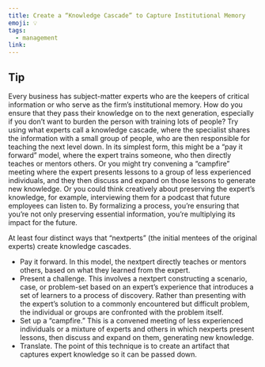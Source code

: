 ```yaml
---
title: Create a “Knowledge Cascade” to Capture Institutional Memory
emoji: 💡
tags:
  - management
link:
---
```


## Tip

Every business has subject-matter experts who are the keepers of critical information or who serve as the firm’s institutional memory. How do you ensure that they pass their knowledge on to the next generation, especially if you don’t want to burden the person with training lots of people? Try using what experts call a knowledge cascade, where the specialist shares the information with a small group of people, who are then responsible for teaching the next level down. In its simplest form, this might be a “pay it forward” model, where the expert trains someone, who then directly teaches or mentors others. Or you might try convening a “campfire” meeting where the expert presents lessons to a group of less experienced individuals, and they then discuss and expand on those lessons to generate new knowledge. Or you could think creatively about preserving the expert’s knowledge, for example, interviewing them for a podcast that future employees can listen to. By formalizing a process, you’re ensuring that you’re not only preserving essential information, you’re multiplying its impact for the future.

At least four distinct ways that “nextperts” (the initial mentees of the original experts) create knowledge cascades.

- Pay it forward. In this model, the nextpert directly teaches or mentors others, based on what they learned from the expert.
- Present a challenge. This involves a nextpert constructing a scenario, case, or problem-set based on an expert’s experience that introduces a set of learners to a process of discovery. Rather than presenting with the expert’s solution to a commonly encountered but difficult problem, the individual or groups are confronted with the problem itself.
- Set up a “campfire.” This is a convened meeting of less experienced individuals or a mixture of experts and others in which nexperts present lessons, then discuss and expand on them, generating new knowledge.
- Translate. The point of this technique is to create an artifact that captures expert knowledge so it can be passed down.
